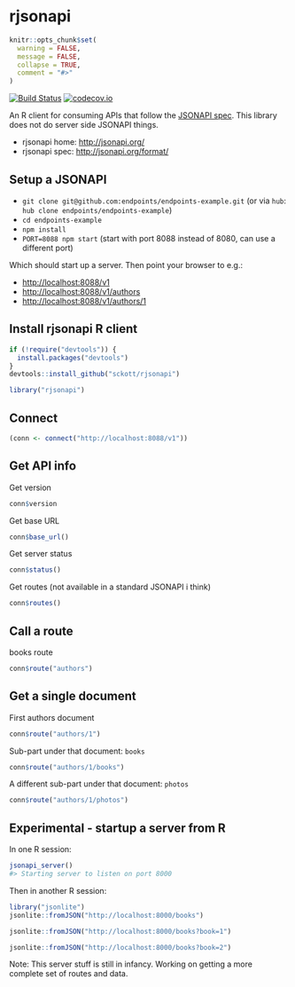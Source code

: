 rjsonapi
========

```r
knitr::opts_chunk$set(
  warning = FALSE,
  message = FALSE,
  collapse = TRUE,
  comment = "#>"
)
```

[![Build Status](https://api.travis-ci.org/sckott/rjsonapi.png)](https://travis-ci.org/sckott/rjsonapi)
[![codecov.io](https://codecov.io/github/sckott/rjsonapi/coverage.svg?branch=master)](https://codecov.io/github/sckott/rjsonapi?branch=master)

An R client for consuming APIs that follow the [JSONAPI spec][spec]. This library
does not do server side JSONAPI things.

* rjsonapi home: [http://jsonapi.org/](http://jsonapi.org/)
* rjsonapi spec: [http://jsonapi.org/format/](http://jsonapi.org/format/)

## Setup a JSONAPI

* `git clone git@github.com:endpoints/endpoints-example.git` (or via `hub`: `hub clone endpoints/endpoints-example`)
* `cd endpoints-example`
* `npm install`
* `PORT=8088 npm start` (start with port 8088 instead of 8080, can use a different port)

Which should start up a server. Then point your browser to e.g.:

* [http://localhost:8088/v1](http://localhost:8088/v1)
* [http://localhost:8088/v1/authors](http://localhost:8088/v1/authors)
* [http://localhost:8088/v1/authors/1](http://localhost:8088/v1/authors/1)

## Install rjsonapi R client

```r
if (!require("devtools")) {
  install.packages("devtools")
}
devtools::install_github("sckott/rjsonapi")
```

```r
library("rjsonapi")
```

## Connect

```r
(conn <- connect("http://localhost:8088/v1"))
```

## Get API info

Get version

```r
conn$version
```

Get base URL

```r
conn$base_url()
```

Get server status

```r
conn$status()
```

Get routes (not available in a standard JSONAPI i think)

```r
conn$routes()
```

## Call a route

books route

```r
conn$route("authors")
```

## Get a single document

First authors document

```r
conn$route("authors/1")
```

Sub-part under that document: `books`

```r
conn$route("authors/1/books")
```

A different sub-part under that document: `photos`

```r
conn$route("authors/1/photos")
```

## Experimental - startup a server from R

In one R session: 

```r
jsonapi_server()
#> Starting server to listen on port 8000
```

Then in another R session:

```r
library("jsonlite")
jsonlite::fromJSON("http://localhost:8000/books")
```

```r
jsonlite::fromJSON("http://localhost:8000/books?book=1")
```

```r
jsonlite::fromJSON("http://localhost:8000/books?book=2")
```

Note: This server stuff is still in infancy. Working on getting a more complete set 
of routes and data.

[spec]: http://jsonapi.org/format/

